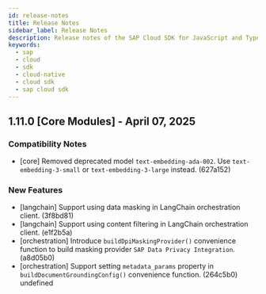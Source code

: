 ```yaml
---
id: release-notes
title: Release Notes
sidebar_label: Release Notes
description: Release notes of the SAP Cloud SDK for JavaScript and TypeScript, stay up to date with the recent features, fixes, dependency updates, and recommendations.
keywords:
  - sap
  - cloud
  - sdk
  - cloud-native
  - cloud sdk
  - sap cloud sdk
---
```


<!-- vale off -->
<!-- This line is used for our release notes automation --><!-- This line is used for our release notes automation -->

## 1.11.0 [Core Modules] - April 07, 2025

### Compatibility Notes

- [core] Removed deprecated model `text-embedding-ada-002`.
  Use `text-embedding-3-small` or `text-embedding-3-large` instead. (627a152)

### New Features

- [langchain] Support using data masking in LangChain orchestration client. (3f8bd81)
- [langchain] Support using content filtering in LangChain orchestration client. (e1f2b5a)
- [orchestration] Introduce `buildDpiMaskingProvider()` convenience function to build masking provider `SAP Data Privacy Integration`. (a8d05b0)
- [orchestration] Support setting `metadata_params` property in `buildDocumentGroundingConfig()` convenience function. (264c5b0)
undefined